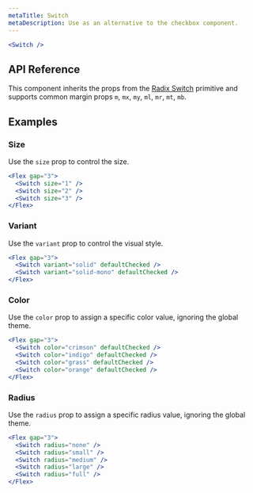 ```yaml
---
metaTitle: Switch
metaDescription: Use as an alternative to the checkbox component.
---
```


```jsx live=true
<Switch />
```

## API Reference

This component inherits the props from the [Radix Switch](/docs/primitives/components/switch) primitive and supports common margin props `m`, `mx`, `my`, `ml`, `mr`, `mt`, `mb`.

<ThemesPropsTable name="switch" />

## Examples

### Size

Use the `size` prop to control the size.

```jsx live=true
<Flex gap="3">
  <Switch size="1" />
  <Switch size="2" />
  <Switch size="3" />
</Flex>
```

### Variant

Use the `variant` prop to control the visual style.

```jsx live=true
<Flex gap="3">
  <Switch variant="solid" defaultChecked />
  <Switch variant="solid-mono" defaultChecked />
</Flex>
```

### Color

Use the `color` prop to assign a specific color value, ignoring the global theme.

```jsx live=true
<Flex gap="3">
  <Switch color="crimson" defaultChecked />
  <Switch color="indigo" defaultChecked />
  <Switch color="grass" defaultChecked />
  <Switch color="orange" defaultChecked />
</Flex>
```

### Radius

Use the `radius` prop to assign a specific radius value, ignoring the global theme.

```jsx live=true
<Flex gap="3">
  <Switch radius="none" />
  <Switch radius="small" />
  <Switch radius="medium" />
  <Switch radius="large" />
  <Switch radius="full" />
</Flex>
```
